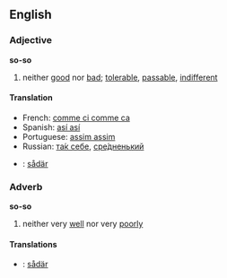 ==English==
===Adjective===
'''so-so'''
# neither [[good]] nor [[bad]]; [[tolerable]], [[passable]], [[indifferent]]
====Translation====
* French: [[comme ci comme ca]]
* Spanish: [[así así]]
* Portuguese: [[assim assim]]
* Russian: [[так себе|та́к себе]], [[средненький|сре́дненький]]
* {{sv}}: [[sådär]]
===Adverb===
'''so-so'''
# neither very [[well]] nor very [[poorly]]
====Translations====
* {{sv}}: [[sådär]]